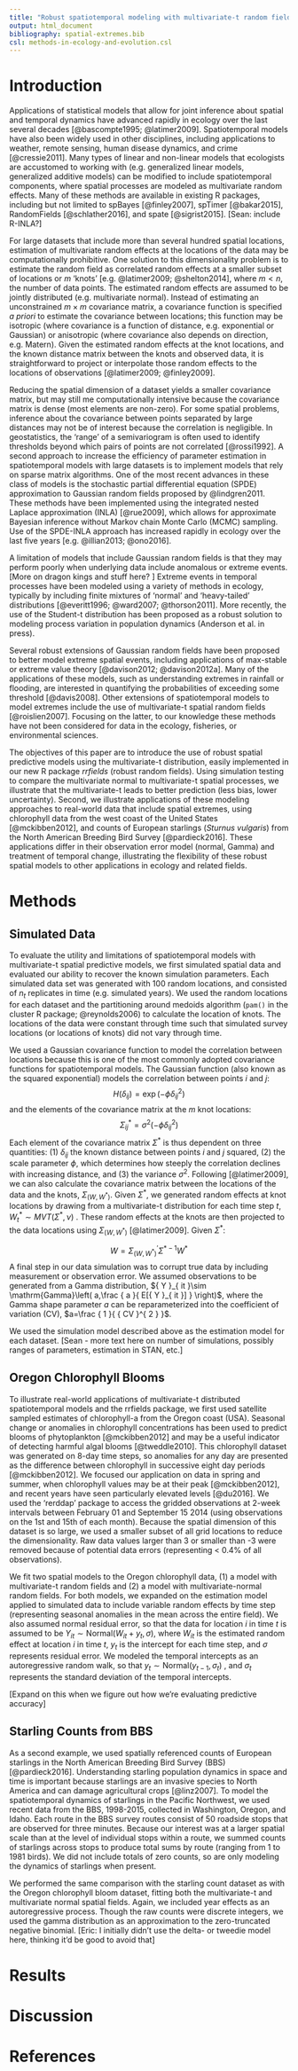 ```yaml
---
title: "Robust spatiotemporal modeling with multivariate-t random fields"
output: html_document
bibliography: spatial-extremes.bib
csl: methods-in-ecology-and-evolution.csl
---
```


# Introduction
  
Applications of statistical models that allow for joint inference about spatial and temporal dynamics have advanced rapidly in ecology over the last several decades [@bascompte1995; @latimer2009]. Spatiotemporal models have also been widely used in other disciplines, including applications to weather, remote sensing, human disease dynamics, and crime [@cressie2011]. Many types of linear and non-linear models that ecologists are accustomed to working with (e.g. generalized linear models, generalized additive models) can be modified to include spatiotemporal components, where spatial processes are modeled as multivariate random effects. Many of these methods are available in existing R packages, including but not limited to spBayes [@finley2007], spTimer [@bakar2015], RandomFields [@schlather2016], and spate [@sigrist2015]. [Sean: include R-INLA?]

For large datasets that include more than several hundred spatial locations, estimation of multivariate random effects at the locations of the data may be computationally prohibitive. One solution to this dimensionality problem is to estimate the random field as correlated random effects at a smaller subset of locations or $m$ ‘knots’ [e.g. @latimer2009; @shelton2014], where $m < n$, the number of data points. The estimated random effects are assumed to be jointly distributed (e.g. multivariate normal). Instead of estimating an unconstrained $m \times m$ covariance matrix, a covariance function is specified *a priori* to estimate the covariance between locations; this function may be isotropic (where covariance is a function of distance, e.g. exponential or Gaussian) or anisotropic (where covariance also depends on direction, e.g. Matern). Given the estimated random effects at the knot locations, and the known distance matrix between the knots and observed data, it is straightforward to project or interpolate those random effects to the locations of observations [@latimer2009; @finley2009].

Reducing the spatial dimension of a dataset yields a smaller covariance matrix, but may still me computationally intensive because the covariance matrix is dense (most elements are non-zero). For some spatial problems, inference about the covariance between points separated by large distances may not be of interest because the correlation is negligible. In geostatistics, the ‘range’ of a semivariogram is often used to identify thresholds beyond which pairs of points are not correlated [@rossi1992]. A second approach to increase the efficiency of parameter estimation in spatiotemporal models with large datasets is to implement models that rely on sparse matrix algorithms. One of the most recent advances in these class of models is the stochastic partial differential equation (SPDE) approximation to Gaussian random fields proposed by @lindgren2011. These methods have been implemented using the integrated nested Laplace approximation (INLA) [@rue2009], which allows for approximate Bayesian inference without Markov chain Monte Carlo (MCMC) sampling. Use of the SPDE-INLA approach has increased rapidly in ecology over the last five years [e.g. @illian2013; @ono2016].

A limitation of models that include Gaussian random fields is that they may perform poorly when underlying data include anomalous or extreme events. 
[More on dragon kings and stuff here? ]
Extreme events in temporal processes have been modeled using a variety of methods in ecology, typically by including finite mixtures of ‘normal’ and ‘heavy-tailed’ distributions [@everitt1996; @ward2007; @thorson2011]. More recently, the use of the Student-t distribution has been proposed as a robust solution to modeling process variation in population dynamics (Anderson et al. in press).

Several robust extensions of Gaussian random fields have been proposed to better model extreme spatial events, including applications of max-stable or extreme value theory [@davison2012; @davison2012a]. Many of the applications of these models, such as understanding extremes in rainfall or flooding, are interested in quantifying the probabilities of exceeding some threshold [@davis2008]. Other extensions of spatiotemporal models to model extremes include the use of multivariate-t spatial random fields [@roislien2007]. Focusing on the latter, to our knowledge these methods have not been considered for data in the ecology, fisheries, or environmental sciences.  

The objectives of this paper are to introduce the use of robust spatial predictive models using the multivariate-t distribution, easily implemented in our new R package *rrfields* (robust random fields). Using simulation testing to compare the multivariate normal to multivariate-t spatial processes, we illustrate that the multivariate-t leads to better prediction (less bias, lower uncertainty). Second, we illustrate applications of these modeling approaches to real-world data that include spatial extremes, using chlorophyll data from the west coast of the United States [@mckibben2012], and counts of European starlings (*Sturnus vulgaris*) from the North American Breeding Bird Survey [@pardieck2016]. These applications differ in their observation error model (normal, Gamma) and treatment of temporal change, illustrating the flexibility of these robust spatial models to other applications in ecology and related fields.

# Methods

## Simulated Data  

To evaluate the utility and limitations of spatiotemporal models with multivariate-t spatial predictive models, we first simulated spatial data and evaluated our ability to recover the known simulation parameters. Each simulated data set was generated with 100 random locations, and consisted of $n_t$ replicates in time (e.g. simulated years). We used the random locations for each dataset and the partitioning around medoids algorithm (`pam()` in the cluster R package; @reynolds2006) to calculate the location of knots. The locations of the data were constant through time such that simulated survey locations (or locations of knots) did not vary through time.

We used a Gaussian covariance function to model the correlation between locations because this is one of the most commonly adopted covariance functions for spatiotemporal models. The Gaussian function (also known as the squared exponential) models the correlation between points $i$ and $j$:
$$H(\delta_{ij}) = \exp(-\phi \delta_{ij}^2)$$
and the elements of the covariance matrix at the *m* knot locations:
$${ \Sigma  }_{ ij }^{ * }=\sigma ^{ 2 }(-\phi \delta _{ ij }^{ 2 })$$
Each element of the covariance matrix ${ { \Sigma  } }^{ * }$ is thus dependent on three quantities: (1) $\delta_{ij}$ the known distance between points $i$ and $j$ squared, (2) the scale parameter $\phi$, which determines how steeply the correlation declines with increasing distance, and (3) the variance $\sigma^2$. Following [@latimer2009], we can also calculate the covariance matrix between the locations of the data and the knots, ${ \Sigma  }_{ \left( W,{ W }^{ * } \right)  }$. Given ${ { \Sigma  } }^{ * }$, we generated random effects at knot locations by drawing from a multivariate-t distribution for each time step *t*,
${{{ W }_{ t }^{ * }\sim MVT\left( { \Sigma  }^{ * },\nu \right)}}$ . 
These random effects at the knots are then projected to the data locations using ${ \Sigma  }_{ \left( W,{ W }^{ * } \right)  }$ [@latimer2009]. Given ${ { \Sigma  } }^{ * }$: 

$${ { W=\Sigma  }_{ \left( W,{ W }^{ * } \right)  }^{ ' } }{ \Sigma  }^{ *-1 }{ W }^{ * }$$
A final step in our data simulation was to corrupt true data by including measurement or observation error. We assumed observations to be generated from a Gamma distribution, ${ Y }_{ it }\sim \mathrm{Gamma}\left( a,\frac { a }{ E[{ Y }_{ it }] }  \right)$, where the Gamma shape parameter $a$ can be reparameterized into the coefficient of variation (CV), $a=\frac { 1 }{ { CV }^{ 2 } }$.

We used the simulation model described above as the estimation model for each dataset. [Sean - more text here on number of simulations, possibly ranges of parameters, estimation in STAN, etc.]
 
## Oregon Chlorophyll Blooms  
  
To illustrate real-world applications of multivariate-t distributed spatiotemporal models and the rrfields package, we first used satellite sampled estimates of chlorophyll-a from the Oregon coast (USA). Seasonal change or anomalies in chlorophyll concentrations has been used to predict blooms of phytoplankton [@mckibben2012] and may be a useful indicator of detecting harmful algal blooms [@tweddle2010]. This chlorophyll dataset was generated on 8-day time steps, so anomalies for any day are presented as the difference between chlorophyll in successive eight day periods [@mckibben2012]. We focused our application on data in spring and summer, when chlorophyll values may be at their peak [@mckibben2012], and recent years have seen particularly elevated levels [@du2016]. We used the ‘rerddap’ package to access the gridded observations at 2-week intervals between February 01 and September 15 2014 (using observations on the 1st and 15th of each month). Because the spatial dimension of this dataset is so large, we used a smaller subset of all grid locations to reduce the dimensionality. Raw data values larger than 3 or smaller than -3 were removed because of potential data errors (representing < 0.4% of all observations).

We fit two spatial models to the Oregon chlorophyll data, (1) a model with multivariate-t random fields and (2) a model with multivariate-normal random fields. For both models, we expanded on the estimation model applied to simulated data to include variable random effects by time step (representing seasonal anomalies in the mean across the entire field). We also assumed normal residual error, so that the data for location *i* in time *t* is assumed to be ${ Y }_{ it }\sim \mathrm{Normal}\left( { W }_{ it }+{ y }_{ t },\sigma  \right)$, where ${ W }_{ it }$ is the estimated random effect at location $i$ in time $t$, ${ y }_{ t }$ is the intercept for each time step, and $\sigma$ represents residual error. We modeled the temporal intercepts as an autoregressive random walk, so that ${ y }_{ t }\sim \mathrm{Normal}\left( { y }_{ t-1 },{ \sigma }_{ t } \right)$ , and ${\sigma}_{ t }$ represents the standard deviation of the temporal intercepts.

[Expand on this when we figure out how we’re evaluating predictive accuracy]

## Starling Counts from BBS

As a second example, we used spatially referenced counts of European starlings in the North American Breeding Bird Survey (BBS) [@pardieck2016]. Understanding starling population dynamics in space and time is important because starlings are an invasive species to North America and can damage agricultural crops [@linz2007]. To model the spatiotemporal dynamics of starlings in the Pacific Northwest, we used recent data from the BBS, 1998-2015, collected in Washington, Oregon, and Idaho. Each route in the BBS survey routes consist of 50 roadside stops that are observed for three minutes. Because our interest was at a larger spatial scale than at the level of individual stops within a route, we summed counts of starlings across stops to produce total sums by route (ranging from 1 to 1981 birds). We did not include totals of zero counts, so are only modeling the dynamics of starlings when present. 

We performed the same comparison with the starling count dataset as with the Oregon chlorophyll bloom dataset, fitting both the multivariate-t and multivariate normal spatial fields. Again, we included year effects as an autoregressive process. Though the raw counts were discrete integers, we used the gamma distribution as an approximation to the zero-truncated negative binomial. [Eric: I initially didn't use the delta- or tweedie model here, thinking it'd be good to avoid that]

# Results

# Discussion

# References


